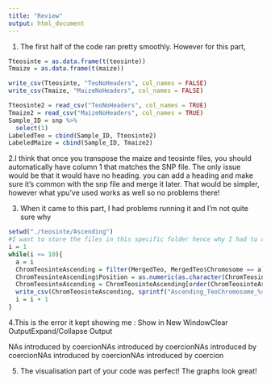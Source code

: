 ---
title: "Review"
output: html_document
---

1. The first half of the code ran pretty smoothly.
However for this part, 

```{r}
Tteosinte = as.data.frame(t(teosinte))
Tmaize = as.data.frame(t(maize))
```

```{r}
write_csv(Tteosinte, "TeoNoHeaders", col_names = FALSE)
write_csv(Tmaize, "MaizeNoHeaders", col_names = FALSE)
```

```{r}
Tteosinte2 = read_csv("TeoNoHeaders", col_names = TRUE)
Tmaize2 = read_csv("MaizeNoHeaders", col_names = TRUE)
Sample_ID = snp %>%
  select(1)
LabeledTeo = cbind(Sample_ID, Tteosinte2)
LabeledMaize = cbind(Sample_ID, Tmaize2)
```

2.I think that once you transpose the maize and teosinte files, you should automatically have column 1 that matches the SNP file. The only issue would be that it would have no heading. you can add a heading and make sure it's common with the snp file and merge it later. That would be simpler, however what ypu've used works as well so no problems there!

3. When it came to this part, I had problems running it and I'm not quite sure why
```{r}
setwd("./teosinte/Ascending")
#I want to store the files in this specific folder hence why I had to change to working directory
i = 1
while(i <= 10){
  a = i
  ChromTeosinteAscending = filter(MergedTeo, MergedTeo$Chromosome == a)
  ChromTeosinteAscending$Position = as.numeric(as.character(ChromTeosinteAscending$Position))
  ChromTeosinteAscending = ChromTeosinteAscending[order(ChromTeosinteAscending$Position), ]
  write_csv(ChromTeosinteAscending, sprintf("Ascending_TeoChromosome_%s", a), col_names = TRUE)
  i = i + 1
}
```

4.This is the error it kept showing me : Show in New WindowClear OutputExpand/Collapse Output

NAs introduced by coercionNAs introduced by coercionNAs introduced by coercionNAs introduced by coercionNAs introduced by coercion

5. The visualisation part of your code was perfect! The graphs look great! 

